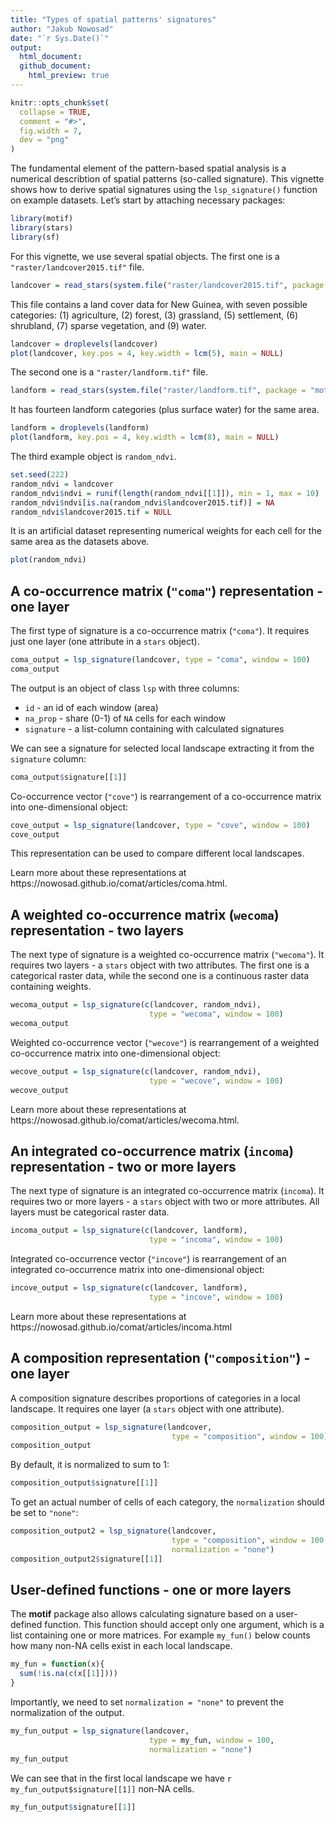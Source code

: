 ```yaml
---
title: "Types of spatial patterns' signatures"
author: "Jakub Nowosad"
date: "`r Sys.Date()`"
output: 
  html_document:
  github_document:
    html_preview: true
---
```


```r
knitr::opts_chunk$set(
  collapse = TRUE,
  comment = "#>",
  fig.width = 7,
  dev = "png"
)
```

The fundamental element of the pattern-based spatial analysis is a numerical describtion of spatial patterns (so-called signature).
This vignette shows how to derive spatial signatures using the `lsp_signature()` function on example datasets.
Let's start by attaching necessary packages:

```r
library(motif)
library(stars)
library(sf)
```

For this vignette, we use several spatial objects.
The first one is a `"raster/landcover2015.tif"` file.

```r
landcover = read_stars(system.file("raster/landcover2015.tif", package = "motif"))
```

This file contains a land cover data for New Guinea, with seven possible categories: (1) agriculture, (2) forest, (3) grassland, (5) settlement, (6) shrubland, (7) sparse vegetation, and (9) water.

```r
landcover = droplevels(landcover)
plot(landcover, key.pos = 4, key.width = lcm(5), main = NULL)
```

The second one is a `"raster/landform.tif"` file.

```r
landform = read_stars(system.file("raster/landform.tif", package = "motif"))
```

It has fourteen landform categories (plus surface water) for the same area.

```r
landform = droplevels(landform)
plot(landform, key.pos = 4, key.width = lcm(8), main = NULL)
```

The third example object is `random_ndvi`.

```r
set.seed(222)
random_ndvi = landcover
random_ndvi$ndvi = runif(length(random_ndvi[[1]]), min = 1, max = 10)
random_ndvi$ndvi[is.na(random_ndvi$landcover2015.tif)] = NA
random_ndvi$landcover2015.tif = NULL
```

It is an artificial dataset representing numerical weights for each cell for the same area as the datasets above.

```r
plot(random_ndvi)
```

## A co-occurrence matrix (`"coma"`) representation - one layer

The first type of signature is a co-occurrence matrix (`"coma"`).
It requires just one layer (one attribute in a `stars` object).

```r
coma_output = lsp_signature(landcover, type = "coma", window = 100)
coma_output
```

The output is an object of class `lsp` with three columns:

- `id` - an id of each window (area)
- `na_prop` - share (0-1) of `NA` cells for each window
- `signature` - a list-column containing with calculated signatures

We can see a signature for selected local landscape extracting it from the `signature` column: 

```r
coma_output$signature[[1]]
```

Co-occurrence vector (`"cove"`) is rearrangement of a co-occurrence matrix into one-dimensional object:

```r
cove_output = lsp_signature(landcover, type = "cove", window = 100)
cove_output
```

This representation can be used to compare different local landscapes.

Learn more about these representations at https://nowosad.github.io/comat/articles/coma.html.

## A weighted co-occurrence matrix (`wecoma`) representation - two layers

The next type of signature is a weighted co-occurrence matrix (`"wecoma"`).
It requires two layers - a `stars` object with two attributes.
The first one is a categorical raster data, while the second one is a continuous raster data containing weights.

```r
wecoma_output = lsp_signature(c(landcover, random_ndvi), 
                               type = "wecoma", window = 100)
wecoma_output
```

Weighted co-occurrence vector (`"wecove"`) is rearrangement of a weighted co-occurrence matrix into one-dimensional object:

```r
wecove_output = lsp_signature(c(landcover, random_ndvi),
                               type = "wecove", window = 100)
wecove_output
```

Learn more about these representations at https://nowosad.github.io/comat/articles/wecoma.html.

## An integrated co-occurrence matrix (`incoma`) representation - two or more layers

The next type of signature is an integrated co-occurrence matrix (`incoma`).
It requires two or more layers - a `stars` object with two or more attributes.
All layers must be categorical raster data.

```r
incoma_output = lsp_signature(c(landcover, landform),
                               type = "incoma", window = 100)
```

Integrated co-occurrence vector (`"incove"`) is rearrangement of an integrated co-occurrence matrix into one-dimensional object:

```r
incove_output = lsp_signature(c(landcover, landform),
                               type = "incove", window = 100)
```

Learn more about these representations at https://nowosad.github.io/comat/articles/incoma.html

## A composition representation (`"composition"`) - one layer

A composition signature describes proportions of categories in a local landscape.
It requires one layer (a `stars` object with one attribute).

```r
composition_output = lsp_signature(landcover, 
                                    type = "composition", window = 100)
composition_output
```

By default, it is normalized to sum to 1:

```r
composition_output$signature[[1]]
```

To get an actual number of cells of each category, the `normalization` should be set to `"none"`:

```r
composition_output2 = lsp_signature(landcover, 
                                    type = "composition", window = 100,
                                    normalization = "none")
composition_output2$signature[[1]]
```

## User-defined functions - one or more layers

The **motif** package also allows calculating signature based on a user-defined function.
This function should accept only one argument, which is a list containing one or more matrices.
For example `my_fun()` below counts how many non-NA cells exist in each local landscape.

```r
my_fun = function(x){
  sum(!is.na(c(x[[1]])))
} 
```

Importantly, we need to set `normalization = "none"` to prevent the normalization of the output.

```r
my_fun_output = lsp_signature(landcover, 
                               type = my_fun, window = 100,
                               normalization = "none")
my_fun_output
```

We can see that in the first local landscape we have `r my_fun_output$signature[[1]]` non-NA cells.

```r
my_fun_output$signature[[1]]
```


